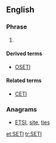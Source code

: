 {{also|seti}}
==English==
{{wikipedia}}

===Phrase===
{{en-phrase}}

# {{label|en|astronomy}} {{acronym of|search for [[extraterrestrial]] Intelligence|lang=en}}

====Derived terms====
* [[OSETI]]

====Related terms====
* [[CETI]]

===Anagrams===
* [[ETSI#English|ETSI]], [[site#English|site]], [[ties#English|ties]]

[[et:SETI]]
[[tr:SETI]]